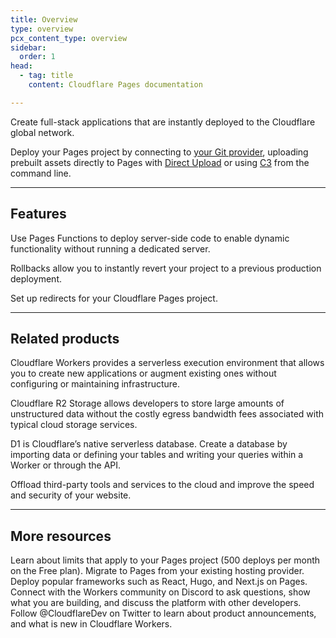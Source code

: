 ```yaml
---
title: Overview
type: overview
pcx_content_type: overview
sidebar:
  order: 1
head:
  - tag: title
    content: Cloudflare Pages documentation

---
```



<Description>

Create full-stack applications that are instantly deployed to the Cloudflare global network. 
</Description>

<Plan type="all" />

Deploy your Pages project by connecting to [your Git provider](/pages/get-started/git-integration/), uploading prebuilt assets directly to Pages with [Direct Upload](/pages/get-started/direct-upload/) or using [C3](/pages/get-started/c3/) from the command line.

<Render file="non-contract-enablement" product="fundamentals" />

***

## Features

<Feature header="Pages Functions" href="/pages/functions/">

Use Pages Functions to deploy server-side code to enable dynamic functionality without running a dedicated server.


</Feature>

<Feature header="Rollbacks" href="/pages/configuration/rollbacks/">

Rollbacks allow you to instantly revert your project to a previous production deployment.


</Feature>

<Feature header="Redirects" href="/pages/configuration/redirects/">

Set up redirects for your Cloudflare Pages project.


</Feature>

***

## Related products

<RelatedProduct header="Workers" href="/workers/" product="workers">

Cloudflare Workers provides a serverless execution environment that allows you to create new applications or augment existing ones without configuring or maintaining infrastructure.


</RelatedProduct>

<RelatedProduct header="R2" href="/r2/" product="r2">

Cloudflare R2 Storage allows developers to store large amounts of unstructured data without the costly egress bandwidth fees associated with typical cloud storage services.


</RelatedProduct>

<RelatedProduct header="D1" href="/d1/" product="d1">

D1 is Cloudflare’s native serverless database. Create a database by importing data or defining your tables and writing your queries within a Worker or through the API.


</RelatedProduct>

<RelatedProduct header="Zaraz" href="/zaraz/" product="zaraz">

Offload third-party tools and services to the cloud and improve the speed and security of your website.


</RelatedProduct>

***

## More resources

<CardGrid>

<LinkTitleCard title="Limits" href="/pages/platform/limits/" icon="document">
Learn about limits that apply to your Pages project (500 deploys per month on the Free plan).
</LinkTitleCard>

<LinkTitleCard title="Migration guides" href="/pages/migrations/" icon="pen">
Migrate to Pages from your existing hosting provider.
</LinkTitleCard>

<LinkTitleCard title="Framework guides" href="/pages/framework-guides/" icon="open-book">
Deploy popular frameworks such as React, Hugo, and Next.js on Pages.
</LinkTitleCard>

<LinkTitleCard title="Developer Discord" href="https://discord.cloudflare.com" icon="discord">
Connect with the Workers community on Discord to ask questions, show what you are building, and discuss the platform with other developers.
</LinkTitleCard>

<LinkTitleCard title="@CloudflareDev" href="https://x.com/cloudflaredev" icon="x.com">
Follow @CloudflareDev on Twitter to learn about product announcements, and what is new in Cloudflare Workers.
</LinkTitleCard>

</CardGrid>

